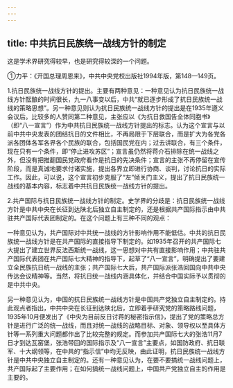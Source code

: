 ```yaml
---
---
---
```

title: 中共抗日民族统一战线方针的制定
---



这是学术界研究得较早，也是研究得较深的一个问题。

①力平：《开国总理周恩来》，中共中央党校出版社1994年版，第148—149页。

1.抗日民族统一战线方针的提出。主要有两种意见：一种意见认为抗日民族统一战线方针酝酿的时间很长，九一八事变以后，中共“就已逐步形成了抗日民族统一战线的策略思想”。另一种意见则认为抗日民族统一战线方针的提出是在1935年遵义会议后。比较多的人赞同第二种意见，主张应以《为抗日救国告全体同胞书》（即“八一宣言”）作为中共抗日民族统一战线方针提出的标志。认为这个宣言与以前中共中央发表的团结抗日的文件相比，不再局限于下层联合，而是扩大为各党各派各团体各军各界各个民族的联合，包括国民党在内；过去讲联合，有三个条件，现在只有一个条件，即“停止进攻苏区”；宣言虽仍然将蒋介石排除在统一战线之外，但没有把推翻国民党政府看作是抗日的先决条件；宣言的主张不再停留在宣传阶段，而是真诚地要求付诸实施，提出各界立即进行协商、谈判，讨论抗日的实际工作。因此，可以说，这个宣言初步克服了“左”倾关门主义，提出了抗日民族统一战线的基本内容，标志着中共抗日民族统一战线方针的提出。

2.共产国际与抗日民族统一战线方针的制定。史学界的分歧是：抗日民族统一战线方针是中共中央在长征到达陕北后独立自主制定的，还是根据共产国际指示由中共驻共产国际代表团制定的。在这个问题上有三种不同的观点：

一种意见认为，共产国际对中共统一战线的方针影响作用不能低估。中共的抗日民族统一战线方针是在共产国际的直接指导下制定的。如1935年召开的共产国际七大提出了建立世界反法西斯统一战线，这一思想对中共有直接影响作用；中共驻共产国际代表团在共产国际七大精神的指导下，起草了“八一宣言”，明确提出了要建立全民族抗日统一战线的主张；共产国际七大后，共产国际派张浩回国向中共中央传达会议精神等。当然，将抗日统一战线内涵具体化，并结合中国实际予以贯彻的是中共中央。

另一种意见认为，中国的抗日民族统一战线方针是中国共产党独立自主制定的。持此观点者指出，中共中央在长征到达陕北后，立即着手研究党的策略路线问题，1935年10月便发出了《中央为目前反日讨蒋的秘密指示信》，提出了党的策略总方针是进行广泛的统一战线，而且对统一战线的战略目标、对象、领导权以至具体方针等一系列重大问题都作出了比较完整的规定。而参加共产国际七大的张浩11月7日才到达瓦窑堡，张浩带回的国际指示及“八一宣言”主要点，如国防政府、抗日联军、十大纲领等，在中共的“指示信”中均无反映，由此证明，抗日民族统一战线方针是中共中央独立自主制定的。还有一种意见认为，在要不要搞统一战线问题上，共产国际起了主要作用；在如何搞统一战线问题上，中国共产党独立自主的作用是主要的。